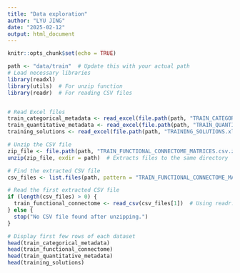 ```yaml
---
title: "Data exploration"
author: "LYU JING"
date: "2025-02-12"
output: html_document
---
```


```r
knitr::opts_chunk$set(echo = TRUE)
```

```r

path <- "data/train"  # Update this with your actual path
# Load necessary libraries
library(readxl)
library(utils)  # For unzip function
library(readr)  # For reading CSV files


# Read Excel files
train_categorical_metadata <- read_excel(file.path(path, "TRAIN_CATEGORICAL_METADATA.xlsx"))
train_quantitative_metadata <- read_excel(file.path(path, "TRAIN_QUANTITATIVE_METADATA.xlsx"))
training_solutions <- read_excel(file.path(path, "TRAINING_SOLUTIONS.xlsx"))

# Unzip the CSV file
zip_file <- file.path(path, "TRAIN_FUNCTIONAL_CONNECTOME_MATRICES.csv.zip")
unzip(zip_file, exdir = path)  # Extracts files to the same directory

# Find the extracted CSV file
csv_files <- list.files(path, pattern = "TRAIN_FUNCTIONAL_CONNECTOME_MATRICES.*\\.csv$", full.names = TRUE)

# Read the first extracted CSV file
if (length(csv_files) > 0) {
  train_functional_connectome <- read_csv(csv_files[1])  # Using readr::read_csv for faster reading
} else {
  stop("No CSV file found after unzipping.")
}

# Display first few rows of each dataset
head(train_categorical_metadata)
head(train_functional_connectome)
head(train_quantitative_metadata)
head(training_solutions)


```

